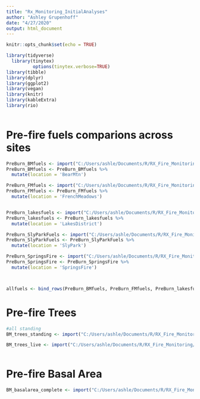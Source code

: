 ```yaml
---
title: "Rx_Monitoring_InitialAnalyses"
author: "Ashley Grupenhoff"
date: "4/27/2020"
output: html_document
---
```





```r
knitr::opts_chunk$set(echo = TRUE)
```


```r
library(tidyverse)
  library(tinytex)
          options(tinytex.verbose=TRUE)
library(tibble)
library(dplyr)
library(ggplot2)
library(vegan)
library(knitr)
library(kableExtra)
library(rio)
      
```


# Pre-fire fuels comparions across sites

```r

PreBurn_BMfuels <- import("C:/Users/ashle/Documents/R/RX_Fire_Monitoring/RX_Fire_Monitoring/Bear_Mtn/data/clean/PreBurn_BMfuels.csv")
PreBurn_BMfuels <- PreBurn_BMfuels %>% 
  mutate(location = 'BearMtn')

PreBurn_FMfuels <- import("C:/Users/ashle/Documents/R/RX_Fire_Monitoring/RX_Fire_Monitoring/French_Meadows/data/clean/PreBurn_FMfuels.csv")
PreBurn_FMfuels <- PreBurn_FMfuels %>% 
  mutate(location = 'FrenchMeadows')


PreBurn_lakesfuels <- import("C:/Users/ashle/Documents/R/RX_Fire_Monitoring/RX_Fire_Monitoring/Lakes_District/data/clean/prelakesfuels.csv")
PreBurn_lakesfuels <- PreBurn_lakesfuels %>% 
  mutate(location = 'LakesDistrict')

PreBurn_SlyParkFuels <- import("C:/Users/ashle/Documents/R/RX_Fire_Monitoring/RX_Fire_Monitoring/Sly_Park/data/clean/PreBurn_SlyParkfuels.csv")
PreBurn_SlyParkFuels <- PreBurn_SlyParkFuels %>% 
  mutate(location = 'SlyPark')

PreBurn_SpringsFire <- import("C:/Users/ashle/Documents/R/RX_Fire_Monitoring/RX_Fire_Monitoring/Springs_Fire/data/clean/prespringsfuels_complete.csv")
PreBurn_SpringsFire <- PreBurn_SpringsFire %>% 
  mutate(location = 'SpringsFire')



allfuels <- bind_rows(PreBurn_BMfuels, PreBurn_FMfuels, PreBurn_lakesfuels, PreBurn_SlyParkFuels, PreBurn_SpringsFire)

```


# Pre-fire Trees


```r
#all standing
BM_trees_standing <- import("C:/Users/ashle/Documents/R/RX_Fire_Monitoring/RX_Fire_Monitoring/Bear_Mtn/data/clean/BM_trees_standing.csv")

BM_trees_live <- import("C:/Users/ashle/Documents/R/RX_Fire_Monitoring/RX_Fire_Monitoring/Bear_Mtn/data/clean/BM_trees_live.csv")



```


# Pre-fire Basal Area

```r

BM_basalarea_complete <- import("C:/Users/ashle/Documents/R/RX_Fire_Monitoring/RX_Fire_Monitoring/Bear_Mtn/data/clean/BM_basalarea_complete.csv")



```








